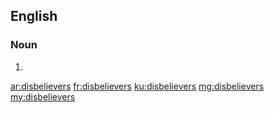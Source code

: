 ==English==

===Noun===
{{head|en|plural}}

# {{plural of|disbeliever|lang=en|nocat=1}}

[[ar:disbelievers]]
[[fr:disbelievers]]
[[ku:disbelievers]]
[[mg:disbelievers]]
[[my:disbelievers]]